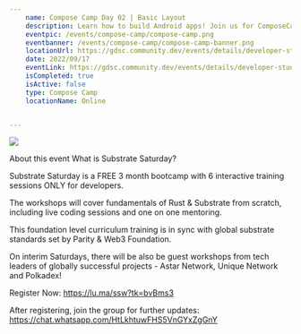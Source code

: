 ```yaml
---
    name: Compose Camp Day 02 | Basic Layout
    description: Learn how to build Android apps! Join us for ComposeCamp on September 9 , 2022.
    eventpic: /events/compose-camp/compose-camp.png
    eventbanner: /events/compose-camp/compose-camp-banner.png
    locationUrl: https://gdsc.community.dev/events/details/developer-student-clubs-jis-university-kolkata-presents-compose-camp-day-02-basic-layout/
    date: 2022/09/17
    eventLink: https://gdsc.community.dev/events/details/developer-student-clubs-jis-university-kolkata-presents-compose-camp-day-02-basic-layout/
    isCompleted: true
    isActive: false
    type: Compose Camp
    locationName: Online


---
```


<Image
  src="/events/compose-camp/compose-camp-banner.png"
  width={1920}
  height={620}
  className="rounded-xl"
/>

About this event
​What is Substrate Saturday?

Substrate Saturday is a FREE 3 month bootcamp with 6 interactive training sessions ONLY for developers.

The workshops will cover fundamentals of Rust & Substrate from scratch, including live coding sessions and one on one mentoring.

This foundation level curriculum training is in sync with global substrate standards set by Parity & Web3 Foundation.

On interim Saturdays, there will be also be guest workshops from tech leaders of globally successful projects - Astar Network, Unique Network and Polkadex!

Register Now: https://lu.ma/ssw?tk=bvBms3

After registering, join the group for further updates: https://chat.whatsapp.com/HtLkhtuwFHS5VnGYxZgGnY
